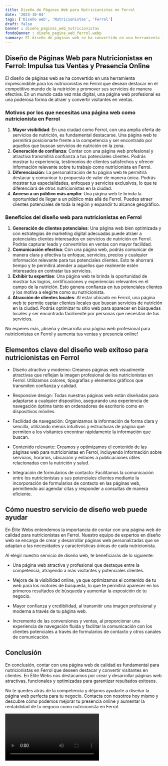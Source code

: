 ```yaml
---
title: Diseño de Páginas Web para Nutricionistas en Ferrol
date: '2023-10-04'
tags: ['Diseño web', 'Nutricionistas', 'Ferrol']
draft: false
banner : diseño_paginas_web_nutricionistas
fondoBanner : diseño_pagina_web_ferrol.webp
summary: El diseño de páginas web se ha convertido en una herramienta imprescindible para los nutricionistas en Ferrol que desean destacar en el competitivo mundo de la nutrición y promover sus servicios de manera efectiva. En un mundo cada vez más digital, una página web profesional es una poderosa forma de atraer y convertir visitantes en ventas.
---
```


## **Diseño de Páginas Web para Nutricionistas en Ferrol: Impulsa tus Ventas y Presencia Online**

El diseño de páginas web se ha convertido en una herramienta imprescindible para los nutricionistas en Ferrol que desean destacar en el competitivo mundo de la nutrición y promover sus servicios de manera efectiva. En un mundo cada vez más digital, una página web profesional es una poderosa forma de atraer y convertir visitantes en ventas.

### **Motivos por los que necesitas una página web como nutricionista en Ferrol**
1. **Mayor visibilidad**: En una ciudad como Ferrol, con una amplia oferta de servicios de nutrición, es fundamental destacarse. Una página web te permitirá posicionarte frente a la competencia y ser encontrado por aquellos que buscan servicios de nutrición en la zona.
2. **Generación de confianza**: Contar con una página web profesional y atractiva transmitirá confianza a tus potenciales clientes. Podrás mostrar tu experiencia, testimonios de clientes satisfechos y ofrecer información relevante sobre tu trabajo como nutricionista en Ferrol.
3. **Diferenciación**: La personalización de tu página web te permitirá destacar y comunicar tu propuesta de valor de manera única. Podrás mostrar tus especialidades, enfoques y servicios exclusivos, lo que te diferenciará de otros nutricionistas en la ciudad.
4. **Acceso a un público más amplio**: Una página web te brinda la oportunidad de llegar a un público más allá de Ferrol. Puedes atraer clientes potenciales de toda la región y expandir tu alcance geográfico.

### **Beneficios del diseño web para nutricionistas en Ferrol**
1. **Generación de clientes potenciales**: Una página web bien optimizada y con estrategias de marketing digital adecuadas puede atraer a potenciales clientes interesados en servicios de nutrición en Ferrol. Podrás capturar leads y convertirlos en ventas con mayor facilidad.
2. **Comunicación efectiva**: Con una página web, podrás comunicar de manera clara y efectiva tu enfoque, servicios, precios y cualquier información relevante para tus potenciales clientes. Esto te ahorrará tiempo y te permitirá atender a aquellos que realmente estén interesados en contratar tus servicios.
3. **Exhibir tu expertise**: Una página web te brinda la oportunidad de mostrar tus logros, certificaciones y experiencias relevantes en el campo de la nutrición. Esto genera confianza en tus potenciales clientes y los motiva a elegirte como su nutricionista.
4. **Atracción de clientes locales**: Al estar ubicado en Ferrol, una página web te permite captar clientes locales que buscan servicios de nutrición en la ciudad. Podrás optimizar tu sitio web para aparecer en búsquedas locales y ser encontrado fácilmente por personas que necesitan de tus servicios.

No esperes más, ¡diseña y desarrolla una página web profesional para nutricionistas en Ferrol y aumenta tus ventas y presencia online!

<GifSeo />

<Cta />

## Elementos clave del diseño web exitoso para nutricionistas en Ferrol

- Diseño atractivo y moderno: Creamos páginas web visualmente atractivas que reflejan la imagen profesional de los nutricionistas en Ferrol. Utilizamos colores, tipografías y elementos gráficos que transmiten confianza y calidad.

- Responsive design: Todas nuestras páginas web están diseñadas para adaptarse a cualquier dispositivo, asegurando una experiencia de navegación óptima tanto en ordenadores de escritorio como en dispositivos móviles. 

- Facilidad de navegación: Organizamos la información de forma clara y sencilla, utilizando menús intuitivos y estructuras de página que permiten a los visitantes encontrar rápidamente la información que buscan.

- Contenido relevante: Creamos y optimizamos el contenido de las páginas web para nutricionistas en Ferrol, incluyendo información sobre servicios, horarios, ubicación y enlaces a publicaciones útiles relacionadas con la nutrición y salud.

- Integración de formularios de contacto: Facilitamos la comunicación entre los nutricionistas y sus potenciales clientes mediante la incorporación de formularios de contacto en las páginas web, permitiendo así agendar citas y responder a consultas de manera eficiente.

## Cómo nuestro servicio de diseño web puede ayudar

En Élite Webs entendemos la importancia de contar con una página web de calidad para nutricionistas en Ferrol. Nuestro equipo de expertos en diseño web se encarga de crear y desarrollar páginas web personalizadas que se adaptan a las necesidades y características únicas de cada nutricionista.

Al elegir nuestro servicio de diseño web, te beneficiarás de lo siguiente:

- Una página web atractiva y profesional que destaque entre la competencia, atrayendo a más visitantes y potenciales clientes.

- Mejora de la visibilidad online, ya que optimizamos el contenido de tu web para los motores de búsqueda, lo que te permitirá aparecer en los primeros resultados de búsqueda y aumentar la exposición de tu negocio.

- Mayor confianza y credibilidad, al transmitir una imagen profesional y moderna a través de tu página web.

- Incremento de las conversiones y ventas, al proporcionar una experiencia de navegación fluida y facilitar la comunicación con los clientes potenciales a través de formularios de contacto y otros canales de comunicación.

## Conclusión

En conclusión, contar con una página web de calidad es fundamental para nutricionistas en Ferrol que deseen destacar y convertir visitantes en clientes. En Élite Webs nos destacamos por crear y desarrollar páginas web atractivas, funcionales y optimizadas para garantizar resultados exitosos.

No te quedes atrás de la competencia y déjanos ayudarte a diseñar la página web perfecta para tu negocio. Contacta con nosotros hoy mismo y descubre cómo podemos mejorar tu presencia online y aumentar la rentabilidad de tu negocio como nutricionista en Ferrol.

<Video />

<CtaBot job='Nutricionistas' city='Ferrol'/>

<Gmaps query='Ferrol+españa+maps' />